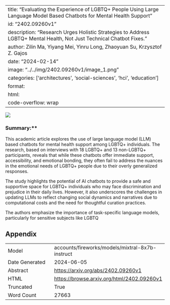 
---
title: "Evaluating the Experience of LGBTQ+ People Using Large Language Model Based Chatbots for Mental Health Support"
id: "2402.09260v1"
description: "Research Urges Holistic Strategies to Address LGBTQ+ Mental Health, Not Just Technical Chatbot Fixes."
author: Zilin Ma, Yiyang Mei, Yinru Long, Zhaoyuan Su, Krzysztof Z. Gajos
date: "2024-02-14"
image: "../../img/2402.09260v1/image_1.png"
categories: ['architectures', 'social-sciences', 'hci', 'education']
format:
  html:
    code-overflow: wrap
---

![](../../img/2402.09260v1/image_1.png)

### Summary:**

This academic article explores the use of large language model (LLM) based chatbots for mental health support among LGBTQ+ individuals. The research, based on interviews with 18 LGBTQ+ and 13 non-LGBTQ+ participants, reveals that while these chatbots offer immediate support, accessibility, and emotional bonding, they often fail to address the nuances in the emotional needs of LGBTQ+ people due to their overly generalized responses.

The study highlights the potential of AI chatbots to provide a safe and supportive space for LGBTQ+ individuals who may face discrimination and prejudice in their daily lives. However, it also underscores the challenges in updating LLMs to reflect changing social dynamics and narratives due to computational costs and the need for thoughtful curation practices.

The authors emphasize the importance of task-specific language models, particularly for sensitive subjects like LGBTQ

## Appendix

|          |          |
|----------|----------|
| Model     | accounts/fireworks/models/mixtral-8x7b-instruct       |
| Date Generated     | 2024-06-05       |
| Abstract | [https://arxiv.org/abs/2402.09260v1](https://arxiv.org/abs/2402.09260v1)        |
| HTML     | [https://browse.arxiv.org/html/2402.09260v1](https://browse.arxiv.org/html/2402.09260v1)       |
| Truncated       | True       |
| Word Count       | 27663       |